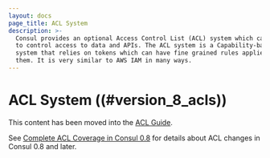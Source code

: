 ```yaml
---
layout: docs
page_title: ACL System
description: >-
  Consul provides an optional Access Control List (ACL) system which can be used
  to control access to data and APIs. The ACL system is a Capability-based
  system that relies on tokens which can have fine grained rules applied to
  them. It is very similar to AWS IAM in many ways.
---
```


# ACL System ((#version_8_acls))

This content has been moved into the [ACL Guide](https://learn.hashicorp.com/tutorials/consul/access-control-setup-production).

See [Complete ACL Coverage in Consul 0.8](/docs/security/acl/acl-legacy) for details
about ACL changes in Consul 0.8 and later.
